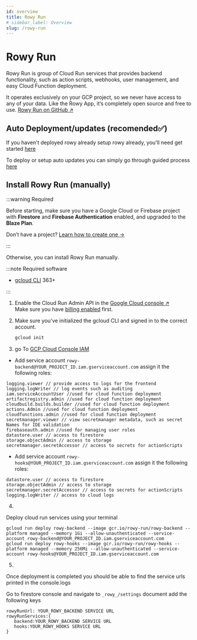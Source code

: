 ```yaml
---
id: overview
title: Rowy Run
# sidebar_label: Overview
slug: /rowy-run
---
```




# <RowyRunSvg height={52} /> <span className="visually-hidden">Rowy Run</span>

Rowy Run is group of Cloud Run services that provides backend functionality, such as action scripts, webhooks, user management, and easy Cloud Function deployment.

It operates exclusively on your GCP project, so we never have access to any of
your data. Like the Rowy App, it’s completely open source and free to use.
[Rowy Run on GitHub &UpperRightArrow;](https://github.com/rowyio/backend)

## Auto Deployment/updates (recomended✅)

If you haven't deployed rowy already setup rowy already, you'll need get started [here](/setup/install)

To deploy or setup auto updates you can simply go through guided process [here](https://deploy.rowy.app)

## Install Rowy Run (manually)

:::warning Required

Before starting, make sure you have a Google Cloud or Firebase project with
**Firestore** and **Firebase Authentication** enabled, and upgraded to the
**Blaze Plan**.

Don’t have a project?
[Learn how to create one&nbsp;→](../setup/firebase-project.md)

:::

Otherwise, you can install Rowy Run manually.

:::note Required software
- [gcloud CLI](https://cloud.google.com/sdk/docs/install) 363+

:::

1. Enable the Cloud Run Admin API in the
   [Google Cloud console &UpperRightArrow;](http://console.cloud.google.com/apis/library/run.googleapis.com)  
   Make sure you have
   [billing enabled](https://cloud.google.com/billing/docs/how-to/modify-project#confirm_billing_is_enabled_on_a_project)
   first.

2. Make sure you’ve initialized the gcloud CLI and signed in to the correct
   account.

   ```bash
   gcloud init
   ```


3.  go To [GCP Cloud Console IAM](https://console.cloud.google.com/iam-admin/iam)

   - Add service account `rowy-backend@YOUR_PROJECT_ID.iam.gserviceaccount.com` assign it the following roles: 

```
logging.viewer // provide access to logs for the frontend
logging.logWriter // log events such as auditing
iam.serviceAccountUser //used for cloud function deployment
artifactregistry.admin //used for cloud function deployment
cloudbuild.builds.builder //used for cloud function deployment
actions.Admin //used for cloud function deployment
cloudfunctions.admin //used for cloud function deployment
secretmanager.viewer // view secretmanager metadata, such as secret Names for IDE validation
firebaseauth.admin //used for managing user roles
datastore.user // access to firestore
storage.objectAdmin // access to storage
secretmanager.secretAccessor // access to secrets for actionScripts
```

   - Add service account `rowy-hooks@YOUR_PROJECT_ID.iam.gserviceaccount.com` assign it the following roles: 

```
datastore.user // access to firestore
storage.objectAdmin // access to storage
secretmanager.secretAccessor // access to secrets for actionScripts
logging.logWriter // access to cloud logs
```

4. 
Deploy cloud run services using your terminal
```
gcloud run deploy rowy-backend --image gcr.io/rowy-run/rowy-backend --platform managed --memory 1Gi --allow-unauthenticated --service-account rowy-backend@YOUR_PROJECT_ID.iam.gserviceaccount.com
gcloud run deploy rowy-hooks --image gcr.io/rowy-run/rowy-hooks --platform managed --memory 256Mi --allow-unauthenticated --service-account rowy-hooks@YOUR_PROJECT_ID.iam.gserviceaccount.com
```

5.
Once deployment is completed you should be able to find the service urls printed in the console.logs

Go to firestore console and navigate to `_rowy_/settings` document
add the following 
keys 
```
rowyRunUrl: YOUR_ROWY_BACKEND SERVICE URL
rowyRunServices:{
   backend:YOUR_ROWY_BACKEND SERVICE URL
   hooks:YOUR_ROWY_HOOKS SERVICE URL
}

